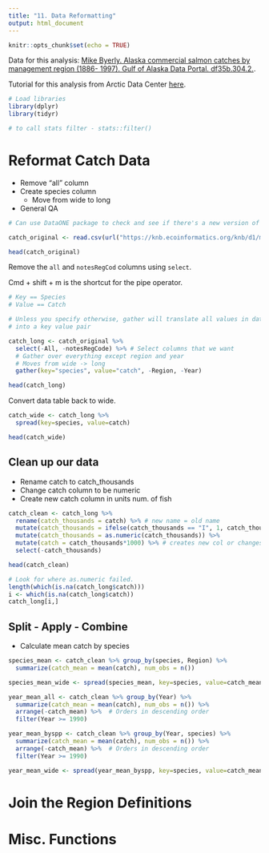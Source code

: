 ```yaml
---
title: "11. Data Reformatting"
output: html_document
---
```


```r
knitr::opts_chunk$set(echo = TRUE)
```

Data for this analysis: [Mike Byerly. Alaska commercial salmon catches by management region (1886- 1997). Gulf of Alaska Data Portal. df35b.304.2.](https://knb.ecoinformatics.org/view/df35b.304.2). 

Tutorial for this analysis from Arctic Data Center [here](http://training.arcticdata.io/materials/arctic-data-center-training/data-cleaning-and-manipulation.html). 

```r
# Load libraries
library(dplyr)
library(tidyr)

# to call stats filter - stats::filter()

```


# Reformat Catch Data

* Remove "all" column 
* Create species column
    - Move from wide to long 
* General QA 

```r

# Can use DataONE package to check and see if there's a new version of the data available! 

catch_original <- read.csv(url("https://knb.ecoinformatics.org/knb/d1/mn/v2/object/df35b.302.1", method="libcurl"), stringsAsFactors=FALSE)

head(catch_original)

```

Remove the `all` and `notesRegCod` columns using `select`. 

Cmd + shift + m is the shortcut for the pipe operator. 

```r

# Key == Species
# Value == Catch 

# Unless you specify otherwise, gather will translate all values in data frame
# into a key value pair

catch_long <- catch_original %>%  
  select(-All, -notesRegCode) %>% # Select columns that we want
  # Gather over everything except region and year
  # Moves from wide -> long 
  gather(key="species", value="catch", -Region, -Year)

head(catch_long)

```

Convert data table back to wide. 

```r

catch_wide <- catch_long %>% 
  spread(key=species, value=catch)

head(catch_wide)

```
## Clean up our data 

* Rename catch to catch_thousands
* Change catch column to be numeric 
* Create new catch column in units num. of fish

```r

catch_clean <- catch_long %>% 
  rename(catch_thousands = catch) %>% # new name = old name 
  mutate(catch_thousands = ifelse(catch_thousands == "I", 1, catch_thousands)) %>% 
  mutate(catch_thousands = as.numeric(catch_thousands)) %>% 
  mutate(catch = catch_thousands*1000) %>% # creates new col or changes values in existing col
  select(-catch_thousands)

head(catch_clean)

```

```r

# Look for where as.numeric failed. 
length(which(is.na(catch_long$catch)))
i <- which(is.na(catch_long$catch))
catch_long[i,]

```

## Split - Apply - Combine 

* Calculate mean catch by species 
```r

species_mean <- catch_clean %>% group_by(species, Region) %>%  
  summarize(catch_mean = mean(catch), num_obs = n())

species_mean_wide <- spread(species_mean, key=species, value=catch_mean)

year_mean_all <- catch_clean %>% group_by(Year) %>%  
  summarize(catch_mean = mean(catch), num_obs = n()) %>% 
  arrange(-catch_mean) %>%  # Orders in descending order 
  filter(Year >= 1990)

year_mean_byspp <- catch_clean %>% group_by(Year, species) %>%  
  summarize(catch_mean = mean(catch), num_obs = n()) %>% 
  arrange(-catch_mean) %>%  # Orders in descending order 
  filter(Year >= 1990)

year_mean_wide <- spread(year_mean_byspp, key=species, value=catch_mean)

```


# Join the Region Definitions 

# Misc. Functions 

